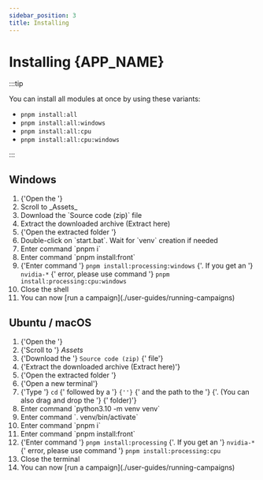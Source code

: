 ```yaml
---
sidebar_position: 3
title: Installing
---
```




<Fragment>

# Installing {APP_NAME}

</Fragment>

:::tip

You can install all modules at once by using these variants:

- `pnpm install:all`
- `pnpm install:all:windows`
- `pnpm install:all:cpu`
- `pnpm install:all:cpu:windows`

:::

## Windows

<Fragment>
  <ol>
    <li>
      {'Open the '}
      <ReleaseLink version={VERSION} />
    </li>
    <li>Scroll to _Assets_</li>
    <li>Download the `Source code (zip)` file</li>
    <li>Extract the downloaded archive (Extract here)</li>
    <li>
      {'Open the extracted folder '}
      <AppDirectory />
    </li>
    <li>Double-click on `start.bat`. Wait for `venv` creation if needed</li>
    <li>Enter command `pnpm i`</li>
    <li>Enter command `pnpm install:front`</li>
    <li>
      {'Enter command '}
      <code>pnpm install:processing:windows</code>
      {'. If you get an '}
      <code>nvidia-*</code>
      {' error, please use command '}
      <code>pnpm install:processing:cpu:windows</code>
    </li>
    <li>Close the shell</li>
    <li>You can now [run a campaign](./user-guides/running-campaigns)</li>
  </ol>
</Fragment>

## Ubuntu / macOS

<Fragment>
  <ol>
    <li>
      {'Open the '}
      <ReleaseLink version={VERSION} />
    </li>
    <li>
      {'Scroll to '}
      <i>Assets</i>
    </li>
    <li>
      {'Download the '}
      <code>Source code (zip)</code>
      {' file'}
    </li>
    <li>{'Extract the downloaded archive (Extract here)'}</li>
    <li>
      {'Open the extracted folder '}
      <AppDirectory />
    </li>
    <li>{'Open a new terminal'}</li>
    <li>
      {'Type '}
      <code>cd</code>
      {' followed by a '}
      <code>{'<space>'}</code>
      {' and the path to the '}
      <AppDirectory />
      {'. (You can also drag and drop the '}
      <AppDirectory />
      {' folder)'}
    </li>
    <li>Enter command `python3.10 -m venv venv`</li>
    <li>Enter command `. venv/bin/activate`</li>
    <li>Enter command `pnpm i`</li>
    <li>Enter command `pnpm install:front`</li>
    <li>
      {'Enter command '}
      <code>pnpm install:processing</code>
      {'. If you get an '}
      <code>nvidia-*</code>
      {' error, please use command '}
      <code>pnpm install:processing:cpu</code>
    </li>
    <li>Close the terminal</li>
    <li>You can now [run a campaign](./user-guides/running-campaigns)</li>
  </ol>
</Fragment>
